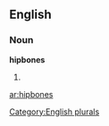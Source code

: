 
==English==

===Noun===
'''hipbones'''

# {{plural of|[[hipbone]]}}

[[Category:English plurals]]

[[ar:hipbones]]